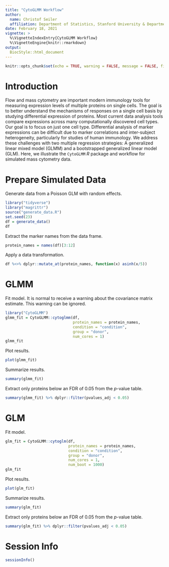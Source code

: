 ```yaml
---
title: "CytoGLMM Workflow"
author:
  name: Christof Seiler
  affiliation: Department of Statistics, Stanford University & Department of Data Science and Knowledge Engineering, Maastricht University
date: February 18, 2021
vignette: >
  %\VignetteIndexEntry{CytoGLMM Workflow}
  %\VignetteEngine{knitr::rmarkdown}
output:
  BiocStyle::html_document
---
```


```r
knitr::opts_chunk$set(echo = TRUE, warning = FALSE, message = FALSE, fig.retina = 2, dpi = 96, fig.width = 7.2916667, fig.asp = 0.6178571)
```

# Introduction

Flow and mass cytometry are important modern immunology tools for measuring expression levels of multiple proteins on single cells. The goal is to better understand the mechanisms of responses on a single cell basis by studying differential expression of proteins. Most current data analysis tools compare expressions across many computationally discovered cell types. Our goal is to focus on just one cell type. Differential analysis of marker expressions can be difficult due to marker correlations and inter-subject heterogeneity, particularly for studies of human immunology. We address these challenges with two multiple regression strategies: A generalized linear mixed model (GLMM) and a bootstrapped generalized linear model (GLM). Here, we illustrate the `CytoGLMM` _R_ package and workflow for simulated mass cytometry data.

# Prepare Simulated Data

Generate data from a Poisson GLM with random effects.

```r
library("tidyverse")
library("magrittr")
source("generate_data.R")
set.seed(23)
df = generate_data()
df
```

Extract the marker names from the data frame.

```r
protein_names = names(df)[3:12]
```

Apply a data transformation.

```r
df %<>% dplyr::mutate_at(protein_names, function(x) asinh(x/5))
```

# GLMM

Fit model. It is normal to receive a warning about the covariance matrix estimate. This warning can be ignored.

```r
library("CytoGLMM")
glmm_fit = CytoGLMM::cytoglmm(df,
                              protein_names = protein_names,
                              condition = "condition",
                              group = "donor",
                              num_cores = 1)
glmm_fit
```

Plot results.

```r
plot(glmm_fit)
```

Summarize results.

```r
summary(glmm_fit)
```

Extract only proteins below an FDR of 0.05 from the $p$-value table.

```r
summary(glmm_fit) %>% dplyr::filter(pvalues_adj < 0.05)
```

# GLM

Fit model.

```r
glm_fit = CytoGLMM::cytoglm(df,
                            protein_names = protein_names,
                            condition = "condition",
                            group = "donor",
                            num_cores = 1,
                            num_boot = 1000)
glm_fit
```

Plot results.

```r
plot(glm_fit)
```

Summarize results.

```r
summary(glm_fit)
```

Extract only proteins below an FDR of 0.05 from the $p$-value table.

```r
summary(glm_fit) %>% dplyr::filter(pvalues_adj < 0.05)
```

# Session Info {.unnumbered}

```r
sessionInfo()
```
